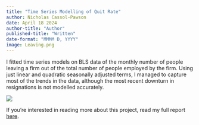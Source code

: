 ```yaml
---
title: "Time Series Modelling of Quit Rate"
author: Nicholas Cassol-Pawson
date: April 18 2024
author-title: "Author"
published-title: "Written"
date-format: "MMMM D, YYYY"
image: Leaving.png
---
```


I fitted time series models on BLS data of the monthly number of people leaving a firm out of the total number of people employed by the firm. Using just linear and quadratic seasonally adjusted terms, I managed to capture most of the trends in the data, although the most recent downturn in resignations is not modelled accurately.

![](Graph.png)

If you're interested in reading more about this project, read my full report [here](20240418_MonthlyQuitRate.pdf).
